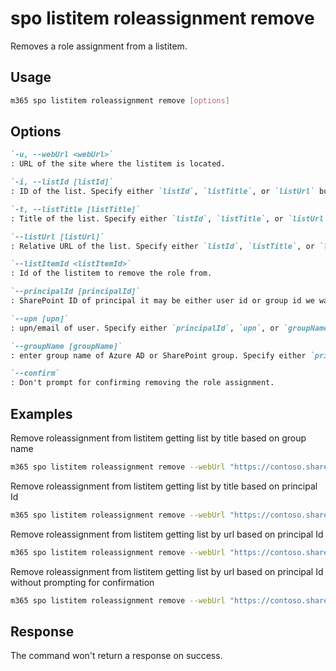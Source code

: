 
# spo listitem roleassignment remove

Removes a role assignment from a listitem.

## Usage

```sh
m365 spo listitem roleassignment remove [options]
```

## Options

```md defintion-list
`-u, --webUrl <webUrl>`
: URL of the site where the listitem is located.

`-i, --listId [listId]`
: ID of the list. Specify either `listId`, `listTitle`, or `listUrl` but not multiple.

`-t, --listTitle [listTitle]`
: Title of the list. Specify either `listId`, `listTitle`, or `listUrl` but not multiple.

`--listUrl [listUrl]`
: Relative URL of the list. Specify either `listId`, `listTitle`, or `listUrl` but not multiple.

`--listItemId <listItemId>`
: Id of the listitem to remove the role from.

`--principalId [principalId]`
: SharePoint ID of principal it may be either user id or group id we want to remove permissions. Specify either `principalId`, `upn`, or `groupName` but not multiple.

`--upn [upn]`
: upn/email of user. Specify either `principalId`, `upn`, or `groupName` but not multiple.

`--groupName [groupName]`
: enter group name of Azure AD or SharePoint group. Specify either `principalId`, `upn`, or `groupName` but not multiple.

`--confirm`
: Don't prompt for confirming removing the role assignment.
```

<Global />

## Examples

Remove roleassignment from listitem getting list by title based on group name

```sh
m365 spo listitem roleassignment remove --webUrl "https://contoso.sharepoint.com/sites/contoso-sales" --listTitle "someList" --listItemId 1 --groupName "saleGroup"
```

Remove roleassignment from listitem getting list by title based on principal Id

```sh
m365 spo listitem roleassignment remove --webUrl "https://contoso.sharepoint.com/sites/contoso-sales" --listTitle "Events" --listItemId 1 --principalId 2
```

Remove roleassignment from listitem getting list by url based on principal Id

```sh
m365 spo listitem roleassignment remove --webUrl "https://contoso.sharepoint.com/sites/contoso-sales" --listUrl '/sites/contoso-sales/lists/Events' --listItemId 1 --principalId 2
```


Remove roleassignment from listitem getting list by url based on principal Id without prompting for confirmation

```sh
m365 spo listitem roleassignment remove --webUrl "https://contoso.sharepoint.com/sites/contoso-sales" --listUrl '/sites/contoso-sales/lists/Events' --listItemId 1 --principalId 2 --confirm
```

## Response

The command won't return a response on success.
